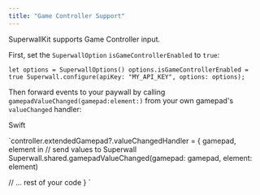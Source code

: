 ```yaml
---
title: "Game Controller Support"
---
```


SuperwallKit supports Game Controller input.

First, set the `SuperwallOption` `isGameControllerEnabled` to `true`:

`let options = SuperwallOptions()
options.isGameControllerEnabled = true
Superwall.configure(apiKey: "MY_API_KEY", options: options);
`

Then forward events to your paywall by calling `gamepadValueChanged(gamepad:element:)` from your own gamepad's `valueChanged` handler:

Swift

`controller.extendedGamepad?.valueChangedHandler = { gamepad, element in
  // send values to Superwall
  Superwall.shared.gamepadValueChanged(gamepad: gamepad, element: element)
                                                   
  // ... rest of your code
}
`